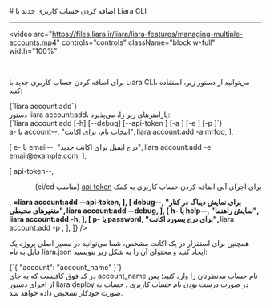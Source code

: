 

<Layout>
<Head>
<title>مستندات اضافه کردن حساب کاربری جدید با Liara CLI - لیارا</title>
<meta property="og:title" content="مستندات خدمات رایانش ابری لیارا" />
<meta property="og:description" content="مستندات مربوط به نحوه اضافه کردن حساب کاربری جدید در رابط کاربری خط فرمان لیارا"  />
<meta property="og:image" content="https://files.liara.ir/liara/logos/liara-poster.jpg" />
</Head>
# اضافه کردن حساب کاربری جدید با Liara CLI
<hr className="mb-2" />

<video
      src="https://files.liara.ir/liara/liara-features/managing-multiple-accounts.mp4"
      controls="controls"
      className="block w-full"
      width="100%"
></video>
<br />

برای 
اضافه کردن حساب کاربری جدید با Liara CLI،
می‌توانید از دستور زیر، استفاده کنید: 

<div className="h-2" />
<div dir="ltr">
<Highlight className='bash'>
{`liara account:add`}
</Highlight>
</div>
<div className="h-2" />
<Asciinema id="add-account" />


<Section id="command-parameters" title="پارامترهای دستور" />
دستور <Important>liara account:add</Important>، پارامترهای زیر را، می‌پذیرد:

<div className="h-2" />
<div dir="ltr">
<Highlight className='bash'>
{`liara account add [-h] [--debug] [--api-token <value>] [-a <value>] [-e <value>] [-p <value>]`}
</Highlight>
</div>


<Table headers={[
  "پارامتر",
  "توضیحات",
  "مثال",
]} data={[
  [
    <Important>a- یا account--</Important>,
    "انتخاب نام، برای اکانت",
    <Important>liara account:add -a mrfoo</Important>,
  ],

  [
    <Important>e- یا email--</Important>,
    "درج ایمیل برای اکانت جدید",
    <Important>liara account:add -e email@example.com</Important>,
  ],
  
  [
    <Important>api-token--</Important>,
    <div dir="rtl">
    <p> برای اجرای آنی اضافه کردن حساب کاربری به کمک <a href="/references/api/about" className="text-[#2196f3] ">api token</a> (مناسب ci/cd)</p>
    </div>,
    <Important>****=liara account:add --api-token</Important>,
  ],
  [
    <Important>debug--</Important>,
    "برای نمایش دیباگ در کنار متغیرهای محیطی",
    <Important>liara account:add --debug</Important>,
  ],
  [
    <Important>h- یا help--</Important>,
    "نمایش راهنما",
    <Important>liara account:add -h</Important>,
  ],
  [
    <Important>p- یا password</Important>,
    "برای درج پسورد اکانت",
    <Important>**** liara account:add -p </Important>,
  ],
]} />
<div className="h-3" />


همچنین برای استقرار در یک اکانت مشخص، شما می‌توانید در مسیر اصلی پروژه یک فایل به نام <Important>liara.json</Important> ایجاد کنید و محتوای آن را به شکل زیر بنویسید:

<div className="h-2" />
<div dir="ltr">
<Highlight className='json'>
{`{
    "account": "account_name"
}`}
</Highlight>
</div>
<div className="h-2" />
در کد فوق کافیست که به جای <Important>account_name</Important> نام حساب مدنظرتان را وارد کنید؛ پس از اجرای دستور <Important>liara deploy</Important> در صورت درست بودن نام حساب کاربری ، حساب به صورت خودکار تشخیص داده خواهد شد.


</Layout>